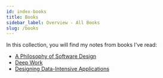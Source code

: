 ```yaml
---
id: index-books
title: Books
sidebar_label: Overview - All Books
slug: /books
---
```


In this collection, you will find my notes from books I've read:

* [A Philosophy of Software Design](books/a-philosophy-of-software-design)
* [Deep Work](books/deep-work)
* [Designing Data-Intensive Applications](books/designing-data-intensive-applications)